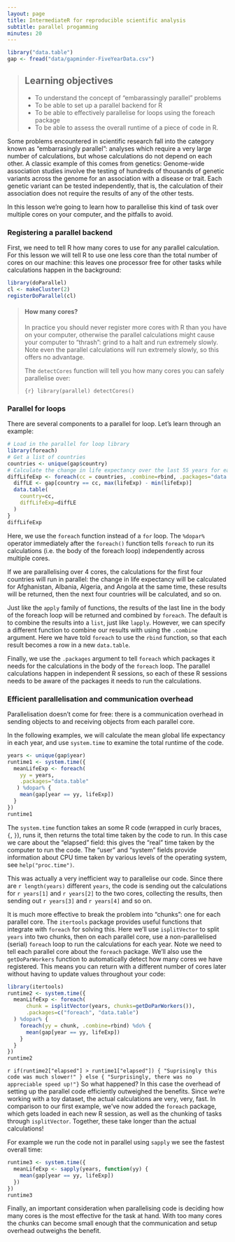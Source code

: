 ```yaml
---
layout: page
title: IntermediateR for reproducible scientific analysis
subtitle: parallel progamming
minutes: 20
---
```


```r
library("data.table")
gap <- fread("data/gapminder-FiveYearData.csv")
```

> ## Learning objectives {.objectives}
>
> * To understand the concept of "embarassingly parallel" problems
> * To be able to set up a parallel backend for R
> * To be able to effectively parallelise for loops using the foreach package
> * To be able to assess the overall runtime of a piece of code in R.
>

Some problems encountered in scientific research fall into the category known as
"embarrasingly parallel": analyses which require a very large number of 
calculations, but whose calculations do not depend on each other. A classic 
example of this comes from genetics: Genome-wide association studies involve the
testing of hundreds of thousands of genetic variants across the genome for 
an association with a disease or trait. Each genetic variant can be tested 
independently, that is, the calculation of their association does not require
the results of any of the other tests.

In this lesson we're going to learn how to parallelise this kind of task over
multiple cores on your computer, and the pitfalls to avoid.

### Registering a parallel backend

First, we need to tell R how many cores to use for any parallel calculation. For
this lesson we will tell R to use one less core than the total number of cores
on our machine: this leaves one processor free for other tasks while calculations
happen in the background:

```r
library(doParallel)
cl <- makeCluster(2)
registerDoParallel(cl)
```

> #### How many cores? {.callout}
>
> In practice you should never register more cores with R than 
> you have on your computer, otherwise the parallel calculations might cause your
> computer to "thrash": grind to a halt and run extremely slowly. Note even the
> parallel calculations will run extremely slowly, so this offers no advantage.
>
> The `detectCores` function will tell you how many cores you can safely 
> parallelise over:
>
> ```{r}
> library(parallel)
> detectCores()
> ```
>

### Parallel for loops

There are several components to a parallel for loop. Let's learn through an 
example:

```r
# Load in the parallel for loop library
library(foreach)
# Get a list of countries
countries <- unique(gap$country)
# Calculate the change in life expectancy over the last 55 years for each country
diffLifeExp <- foreach(cc = countries, .combine=rbind, .packages="data.table") %dopar% {
  diffLE <- gap[country == cc, max(lifeExp) - min(lifeExp)]
  data.table(
    country=cc,
    diffLifeExp=diffLE
  )
}
diffLifeExp
```

Here, we use the `foreach` function instead of a `for` loop. The `%dopar%` 
operator immediately after the `foreach()` function tells `foreach` to run its
calculations (i.e. the body of the foreach loop) independently across multiple
cores. 

If we are parallelising over 4 cores, the calculations for the first 
four countries will run in parallel: the change in life expectancy will be 
calculated for Afghanistan, Albania, Algeria, and Angola at the same time, these
results will be returned, then the next four countries will be calculated, and
so on.

Just like the `apply` family of functions, the results of the last line in the 
body of the foreach loop will be returned and combined by `foreach`. The default
is to combine the results into a `list`, just like `lapply`. However, we can 
specify a different function to combine our results with using the `.combine`
argument. Here we have told `foreach` to use the `rbind` function, so that each 
result becomes a row in a new `data.table`.

Finally, we use the `.packages` argument to tell `foreach` which packages it 
needs for the calculations in the body of the `foreach` loop. The parallel 
calculations happen in independent R sessions, so each of these R sessions needs
to be aware of the packages it needs to run the calculations.

### Efficient parallelisation and communication overhead

Parallelisation doesn't come for free: there is a communication overhead in 
sending objects to and receiving objects from each parallel core.

In the following examples, we will calculate the mean global life expectancy in
each year, and use `system.time` to examine the total runtime of the code.

```r
years <- unique(gap$year)
runtime1 <- system.time({
  meanLifeExp <- foreach(
    yy = years, 
    .packages="data.table"
   ) %dopar% {
    mean(gap[year == yy, lifeExp])
  }
})
runtime1
```

The `system.time` function takes an some R code (wrapped in curly braces, `{`, 
`}`), runs it, then returns the total time taken by the code to run. In this 
case we care about the "elapsed" field: this gives the "real" time taken by the
computer to run the code. The "user" and "system" fields provide information 
about CPU time taken by various levels of the operating system, see 
`help("proc.time")`.

This was actually a very inefficient way to parallelise our code. Since there
are `r length(years)` different `years`, the code is sending out the calculations
for `r years[1]` and `r years[2]` to the two cores, collecting the results, then
sending out `r years[3]` and `r years[4]` and so on. 

It is much more effective to break the problem into "chunks": one for each 
parallel core. The `itertools` package provides useful functions that integrate
with `foreach` for solving this. Here we'll use `isplitVector` to split `years`
into two chunks, then on each parallel core, use a non-parallelised (serial)
`foreach` loop to run the calculations for each year. Note we need to tell each
parallel core about the `foreach` package. We'll also use the `getDoParWorkers`
function to automatically detect how many cores we have registered. This means 
you can return with a different number of cores later without having to update
values throughout your code:

```r
library(itertools)
runtime2 <- system.time({
  meanLifeExp <- foreach(
      chunk = isplitVector(years, chunks=getDoParWorkers()), 
      .packages=c("foreach", "data.table")
  ) %dopar% {
    foreach(yy = chunk, .combine=rbind) %do% {
      mean(gap[year == yy, lifeExp])
    }
  }
})
runtime2
```

`r if(runtime2["elapsed"] > runtime1["elapsed"]) { "Suprisingly this code was much slower!" } else { "Surprisingly, there was no appreciable speed up!"}` 
So what happened? In this case the overhead of setting up the parallel code 
efficiently outweighed the benefits. Since we're working with a toy dataset, the
actual calculations are very, very, fast. In comparison to our first example,
we've now added the `foreach` package, which gets loaded in each new R session,
as well as the chunking of tasks through `isplitVector`. Together, these take
longer than the actual calculations!

For example we run the code not in parallel using `sapply` we see the fastest 
overall time:

```r
runtime3 <- system.time({
  meanLifeExp <- sapply(years, function(yy) {
    mean(gap[year == yy, lifeExp])
  })
})
runtime3
```

Finally, an important consideration when parallelising code is deciding how many 
cores is the most effective for the task at hand. With too many cores the chunks
can become small enough that the communication and setup overhead outweighs the 
benefit.


